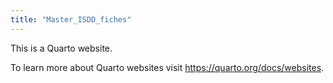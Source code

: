 ```yaml
---
title: "Master_ISDD_fiches"
---
```


This is a Quarto website.

To learn more about Quarto websites visit <https://quarto.org/docs/websites>.
